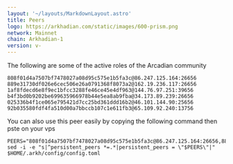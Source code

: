 ```yaml
---
layout: '~/layouts/MarkdownLayout.astro'
title: Peers
logo: https://arkhadian.com/static/images/600-prism.png
network: Mainnet
chain: Arkhadian-1
version: v-
---
```


The following are some of the active roles of the Arcadian community
```
808f01d4a7507bf7478027a08d95c575e1b5fa3c@86.247.125.164:26656
889e31730df026e6cec506e26a0791368f8073a2@162.19.236.117:26656
1af8fdecd6e8f9ec1bfcc3288fe46ce45e4df963@144.76.97.251:39656
b4f3bd0b9202be699635966978b44e5ea8ab9fba@34.173.89.239:26656
025336b4f1ce065e795421d7cc25bd361ddd16b2@46.101.144.90:25656
92b035580fdf4fa510d00a7bbccb107c1e611fb3@65.109.92.240:13756
```


You can also use this peer easily by copying the following command then pste on your vps

```
PEERS="808f01d4a7507bf7478027a08d95c575e1b5fa3c@86.247.125.164:26656,889e31730df026e6cec506e26a0791368f8073a2@162.19.236.117:26656,1af8fdecd6e8f9ec1bfcc3288fe46ce45e4df963@144.76.97.251:39656,b4f3bd0b9202be699635966978b44e5ea8ab9fba@34.173.89.239:26656,66989196aa1a32b0f120c72fd7c2ed1a5646e81a@213.239.215.77:46656,9e53ef81cba40318d52593559aa738e39132db3f@104.208.75.216:13756,ef7245f080d957b0505a8b670c37861faaf368f0@167.99.69.130:13756,1f39ccff07110aa887e0f24cee17404d41084dd9@45.151.123.72:18656,156a09b0ab5390b673c94ba7deebf15781d02563@206.189.83.42:13756,b39fec8beed5a72e77a10d213dc2c38ce9909e8b@45.141.122.178:35656,7ee7a039ea8a6fdcdb7defc0bce182d313cd68c5@65.108.97.58:25656,cc830584e010e111d75cba359475d1e9fd091139@146.190.40.38:26656,a4c02968458f3f51492bb1ee026b853e8d1c1428@46.4.75.21:13756,4835144689fb4819bada135f92c1a83b2f84c0bb@3.138.135.123:26656,35ab45eafaed0722f90622fc2c23d01739df25c5@207.154.243.48:18656,82e425a51c75e60663d310deea144a50c5206f0b@167.99.234.217:13756,1570da59051aef97736db1c16d3cf04dbe8ee7fd@194.163.167.138:56756,cccb1a885cffeb3de745996de8c3161fcd499dff@85.239.230.14:13756,9fcb65ca60bada22cfb25d46f6fc6dbe93740c26@195.201.83.242:13756,43b2a1a37fb88fa9cc3b133205633de73c807092@38.242.134.77:13756,02c049b6683c3a22ee83a1ce888c06b188bbcf6c@165.232.126.250:18656,f66afec8a1fb6c06f017a115433deee4bbf588aa@88.99.161.162:23656,9b1bda1f94e73ae71d4e3188d85da10d0a763ac2@195.3.221.58:13756,bb281b7b461cbd06dcda0220bd033207ce9b594e@213.133.103.188:13756,687dd5f8cfb62f63dc4bb04a28cfdb3225bff2e5@95.216.75.119:13756,56df4fa55c4352450cf0f7ce993f749c6b5ab2b1@34.125.177.180:13756,3c4526259c56fae4f7b4dcc17c2faacd5f8df1f3@192.249.115.155:13657,2ef71bffabed23207a95bf731e64d018d81d7877@89.116.28.131:26656,f8055e1cd617ce0fb7848cf759e540f1f06009e6@164.92.239.92:18656,71d76b7d5a90c9f289335032c3af6b1a0ecce2e9@89.117.50.187:25656,92b035580fdf4fa510d00a7bbccb107c1e611fb3@65.109.92.240:13756,9f7b574bf3a30ece3083dd6d0271d9ca617c8ddc@134.209.21.58:18656,344372a4883988741b462223790e2b28e5be1d38@81.0.218.58:13756,37f46fa598a7a419bafd936ec78d90f4fcdec8b6@87.106.112.86:13756,861ef652578905f27e7ea1f6d36b68fda08751f5@35.192.119.28:26656,7f14aaa9b8bac1b2762a7863400e427f82196976@146.190.40.115:18656,14d99058cb07ec9b14547de3b51fb8344bf24ea3@104.152.109.242:28656,0dd079e479da7c873a6da2bdd450298c10c2d51e@65.108.9.164:13756,8326d9d921afc60a2c9e7b57a48c51f7f2ae7e81@137.184.180.170:18656,ce0cde42967aa085bca9d66c0e5695d6341c778a@165.22.76.250:18656,d26c28e9c8698faea615914ffbacce81d63f072e@65.109.104.118:61456,c0cc8b6c9e42f2a2f12e2bc5b354baa51d176a66@173.212.222.167:32656,d747ddf72464065bc7d221b500b2c0e65ff34ff9@194.233.68.136:13756,f7b5d20f636fe7c2ec504662834b35b0cc56a742@194.163.165.174:37656,c9237db05716b1635df82d03cfdd498110240dcd@49.12.123.87:46656"
sed -i -e "s|^persistent_peers *=.*|persistent_peers = \"$PEERS\"|" $HOME/.arkh/config/config.toml

```
